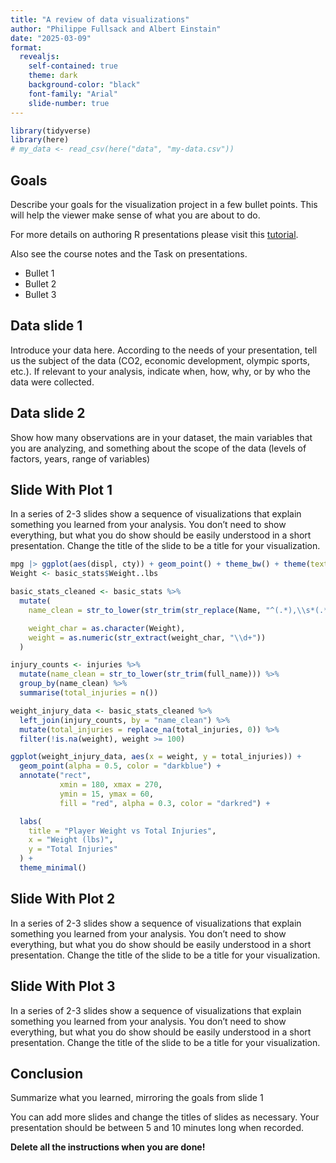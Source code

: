 ```yaml
---
title: "A review of data visualizations"
author: "Philippe Fullsack and Albert Einstain"
date: "2025-03-09"
format:
  revealjs:
    self-contained: true
    theme: dark  
    background-color: "black"  
    font-family: "Arial"  
    slide-number: true  
---
```


<!--

evaluation

Project goals     2
Data description  2
Visualizations    3
Summary           2
Quality of visual aids (slides) 1

-->

```r
library(tidyverse)
library(here)
# my_data <- read_csv(here("data", "my-data.csv"))
```

## Goals

Describe your goals for the visualization project in a few bullet points. This will help the viewer make sense of what you are about to do.

For more details on authoring R presentations please visit this [tutorial](https://quarto.org/docs/presentations/revealjs/).

Also see the course notes and the Task on presentations.

- Bullet 1
- Bullet 2
- Bullet 3

## Data slide 1

Introduce your data here. According to the needs of your presentation, tell us the subject of the data (CO2, economic development, olympic sports, etc.). If relevant to your analysis, indicate when, how, why, or by who the data were collected.

## Data slide 2

Show how many observations are in your dataset, the main variables that you are analyzing, and something about the scope of the data (levels of factors, years, range of variables)


## Slide With Plot 1

In a series of 2-3 slides show a sequence of visualizations that explain something you learned from your analysis. You don't need to show everything, but what you do show should be easily understood in a short presentation. Change the title of the slide to be a title for your visualization.

```r
mpg |> ggplot(aes(displ, cty)) + geom_point() + theme_bw() + theme(text=element_text(size=24))
Weight <- basic_stats$Weight..lbs

basic_stats_cleaned <- basic_stats %>%
  mutate(
    name_clean = str_to_lower(str_trim(str_replace(Name, "^(.*),\\s*(.*)$", "\\2 \\1"))),

    weight_char = as.character(Weight),  
    weight = as.numeric(str_extract(weight_char, "\\d+"))
  )

injury_counts <- injuries %>%
  mutate(name_clean = str_to_lower(str_trim(full_name))) %>%
  group_by(name_clean) %>%
  summarise(total_injuries = n())

weight_injury_data <- basic_stats_cleaned %>%
  left_join(injury_counts, by = "name_clean") %>%
  mutate(total_injuries = replace_na(total_injuries, 0)) %>%
  filter(!is.na(weight), weight >= 100)

ggplot(weight_injury_data, aes(x = weight, y = total_injuries)) +
  geom_point(alpha = 0.5, color = "darkblue") +
  annotate("rect",
           xmin = 180, xmax = 270,
           ymin = 15, ymax = 60,
           fill = "red", alpha = 0.3, color = "darkred") +

  labs(
    title = "Player Weight vs Total Injuries",
    x = "Weight (lbs)",
    y = "Total Injuries"
  ) +
  theme_minimal()
```

## Slide With Plot 2

In a series of 2-3 slides show a sequence of visualizations that explain something you learned from your analysis. You don't need to show everything, but what you do show should be easily understood in a short presentation. Change the title of the slide to be a title for your visualization.


## Slide With Plot 3

In a series of 2-3 slides show a sequence of visualizations that explain something you learned from your analysis. You don't need to show everything, but what you do show should be easily understood in a short presentation. Change the title of the slide to be a title for your visualization.


## Conclusion

Summarize what you learned, mirroring the goals from slide 1

You can add more slides and change the titles of slides as necessary. Your presentation should be between 5 and 10 minutes long when recorded.

**Delete all the instructions when you are done!**

